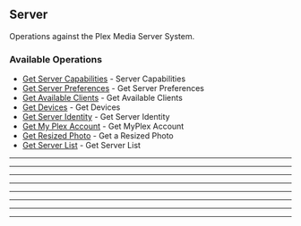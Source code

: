 
## Server
Operations against the Plex Media Server System.


### Available Operations

* [Get Server Capabilities](/python/server/get_server_capabilities) - Server Capabilities
* [Get Server Preferences](/python/server/get_server_preferences) - Get Server Preferences
* [Get Available Clients](/python/server/get_available_clients) - Get Available Clients
* [Get Devices](/python/server/get_devices) - Get Devices
* [Get Server Identity](/python/server/get_server_identity) - Get Server Identity
* [Get My Plex Account](/python/server/get_my_plex_account) - Get MyPlex Account
* [Get Resized Photo](/python/server/get_resized_photo) - Get a Resized Photo
* [Get Server List](/python/server/get_server_list) - Get Server List

---
<GetServerCapabilities />

---
<GetServerPreferences />

---
<GetAvailableClients />

---
<GetDevices />

---
<GetServerIdentity />

---
<GetMyPlexAccount />

---
<GetResizedPhoto />

---
<GetServerList />
